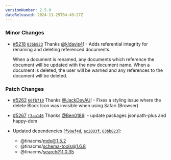 ```yaml
---
versionNumber: 2.5.0
dateReleased: 2024-11-25T04:49:27Z
---
```


### Minor Changes

-   [#5218](https://github.com/tinacms/tinacms/pull/5218) [`03bb823`](https://github.com/tinacms/tinacms/commit/03bb8237df87dab9da503818b839d44209263a48) Thanks [@kldavis4](https://github.com/kldavis4)! - Adds referential integrity for renaming and deleting referenced documents.

    When a document is renamed, any documents which reference the document will be updated with the new document name. When a document is deleted, the user will be warned and any references to the document will be deleted.

### Patch Changes

-   [#5262](https://github.com/tinacms/tinacms/pull/5262) [`60fb710`](https://github.com/tinacms/tinacms/commit/60fb710addd539860eb7ba39196e02f3bb5f08c1) Thanks [@JackDevAU](https://github.com/JackDevAU)! - Fixes a styling issue where the delete Block Icon was invisible when using Safari (Browser)

-   [#5267](https://github.com/tinacms/tinacms/pull/5267) [`f3aa146`](https://github.com/tinacms/tinacms/commit/f3aa1465423101520bd05939249228c8d8b2a0df) Thanks [@Ben0189](https://github.com/Ben0189)! - update packages jsonpath-plus and happy-dom

-   Updated dependencies \[[`f90ef4d`](https://github.com/tinacms/tinacms/commit/f90ef4d92ae7b21c8c610d14af9510354a3969c6), [`ac2003f`](https://github.com/tinacms/tinacms/commit/ac2003f87381de36c417d69fdb59485dc96f334a), [`03bb823`](https://github.com/tinacms/tinacms/commit/03bb8237df87dab9da503818b839d44209263a48)]:
    -   @tinacms/mdx@1.5.2
    -   @tinacms/schema-tools@1.6.8
    -   @tinacms/search@1.0.35


